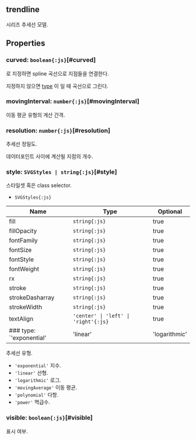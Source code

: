 ## **trendline**
시리즈 추세선 모델.
## Properties

### curved: `boolean{:js}`[#curved]
<Content type="keyword" value="true"></Content>로 지정하면 spline 곡선으로 지점들을 연결한다.

지정하지 않으면 [type](#type) 이 <Content type="expression" value="'logarithmic', 'exponential', 'power'"></Content>일 때 곡선으로 그린다.  
<DefaultValue value="undefined" contents=""></DefaultValue>
### movingInterval: `number{:js}`[#movingInterval]
이동 평균 유형의 계산 간격.  
<DefaultValue value="2" contents=""></DefaultValue>
### resolution: `number{:js}`[#resolution]
추세선 정밀도.

데이터포인트 사이에 계산될 지점의 개수.  
<DefaultValue value="5" contents=""></DefaultValue>
### style: `SVGStyles | string{:js}`[#style]
스타일셋 혹은 class selector.  
- `SVGStyles{:js}` 

| Name | Type | Optional |  
| ----- | ----- | ----- |  
| fill | `string{:js}` | true |  
| fillOpacity | `string{:js}` | true |  
| fontFamily | `string{:js}` | true |  
| fontSize | `string{:js}` | true |  
| fontStyle | `string{:js}` | true |  
| fontWeight | `string{:js}` | true |  
| rx | `string{:js}` | true |  
| stroke | `string{:js}` | true |  
| strokeDasharray | `string{:js}` | true |  
| strokeWidth | `string{:js}` | true |  
| textAlign | `'center' \| 'left' \| 'right'{:js}` | true |<DefaultValue value="undefined" contents=""></DefaultValue>
### type: `'exponential'|'linear'|'logarithmic'|'movingAverage'|'polynomial'|'power'{:js}`[#type]
추세선 유형.  
- `'exponential'` 지수.
- `'linear'` 선형.
- `'logarithmic'` 로그.
- `'movingAverage'` 이동 평균.
- `'polynomial'` 다항.
- `'power'` 멱급수.

<DefaultValue value="'linear'" contents=""></DefaultValue>
### visible: `boolean{:js}`[#visible]
표시 여부.  
<DefaultValue value="true" contents=""></DefaultValue>